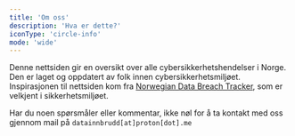 ```yaml
---
title: 'Om oss'
description: 'Hva er dette?'
iconType: 'circle-info'
mode: 'wide'
---
```


Denne nettsiden gir en oversikt over alle cybersikkerhetshendelser i Norge. Den er laget og oppdatert av folk innen cybersikkerhetsmiljøet. Inspirasjonen til nettsiden kom fra [Norwegian Data Breach Tracker](https://docs.google.com/spreadsheets/d/1n5gJkgPVoGnyeUZAlmQUzv1dKtlwsKgG_DaRktTSuEs), som er velkjent i sikkerhetsmiljøet.

Har du noen spørsmåler eller kommentar, ikke nøl for å ta kontakt med oss gjennom mail på `datainnbrudd[at]proton[dot].me`

